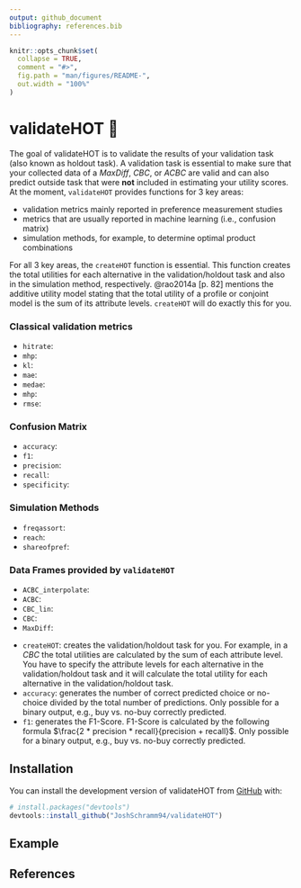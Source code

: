 ```yaml
---
output: github_document
bibliography: references.bib
---
```


<!-- README.md is generated from README.Rmd. Please edit that file -->

```r
knitr::opts_chunk$set(
  collapse = TRUE,
  comment = "#>",
  fig.path = "man/figures/README-",
  out.width = "100%"
)
```

# validateHOT &#127919;

<!-- badges: start -->
<!-- badges: end -->

The goal of validateHOT is to validate the results of your validation task (also known as holdout task). A validation task is essential to make sure that your collected data of a *MaxDiff*, *CBC*, or *ACBC* are valid and can also predict outside task that were **not** included in estimating your utility scores. At the moment, <code>validateHOT</code>
provides functions for 3 key areas:

<ul>
<li>validation metrics mainly reported in preference measurement
studies</li>

<li>metrics that are usually reported in machine learning (i.e.,
confusion matrix)</li>

<li>simulation methods, for example, to determine optimal product
combinations</li>

</ul>

For all 3 key areas, the <code>createHOT</code> function is essential.
This function creates the total utilities for each alternative in the
validation/holdout task and also in the simulation method, respectively.
@rao2014a [p. 82] mentions the additive utility model stating that the
total utility of a profile or conjoint model is the sum of its attribute
levels. <code>createHOT</code> will do exactly this for you.

### Classical validation metrics

<ul> <li><code>hitrate</code>: </li>

<li><code>mhp</code>: </li>

<li><code>kl</code>: </li>

<li><code>mae</code>: </li>

<li><code>medae</code>: </li>

<li><code>mhp</code>: </li>

<li><code>rmse</code>: </li>

</ul>

### Confusion Matrix

<ul>

<li><code>accuracy</code>: </li>

<li><code>f1</code>: </li>

<li><code>precision</code>: </li>

<li><code>recall</code>: </li>

<li><code>specificity</code>: </li>

</ul>

### Simulation Methods

<ul>

<li><code>freqassort</code>: </li>

<li><code>reach</code>: </li>

<li><code>shareofpref</code>: </li>

</ul>

### Data Frames provided by <code>validateHOT</code>

<ul>

<li><code>ACBC_interpolate</code>: </li>

<li><code>ACBC</code>: </li>

<li><code>CBC_lin</code>: </li>

<li><code>CBC</code>: </li>

<li><code>MaxDiff</code>: </li>

</ul>




<ul>
<li>
<code>createHOT</code>: creates the validation/holdout task for you. For example, in a *CBC* the total utilities are calculated by the sum of each attribute level. You have to specify the attribute levels for each alternative in the validation/holdout task and it will calculate the total utility for each alternative in the validation/holdout task.
</li>
<li>
<code>accuracy</code>: generates the number of correct predicted choice or no-choice divided by the total number of predictions. Only possible for a binary output, e.g., buy vs. no-buy correctly predicted.
</li>
<li>
<code>f1</code>: generates the F1-Score. F1-Score is calculated by the following formula $\frac{2 * precision * recall}{precision + recall}$. Only possible for a binary output, e.g., buy vs. no-buy correctly predicted.
</li>
</ul>

## Installation

You can install the development version of validateHOT from [GitHub](https://github.com/) with:

``` r
# install.packages("devtools")
devtools::install_github("JoshSchramm94/validateHOT")
```

## Example


## References
